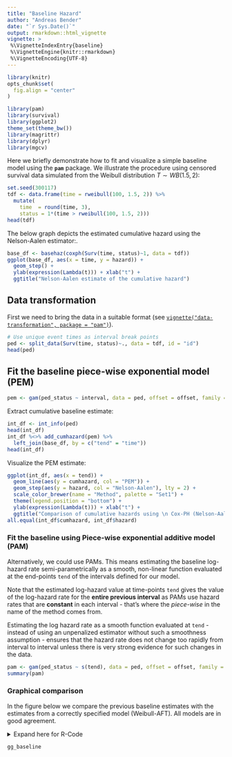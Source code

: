 ```yaml
---
title: "Baseline Hazard"
author: "Andreas Bender"
date: "`r Sys.Date()`"
output: rmarkdown::html_vignette
vignette: >
 %\VignetteIndexEntry{baseline}
 %\VignetteEngine{knitr::rmarkdown}
 %\VignetteEncoding{UTF-8}
---
```


```r
library(knitr)
opts_chunk$set(
  fig.align = "center"
)
```


```r
library(pam)
library(survival)
library(ggplot2)
theme_set(theme_bw())
library(magrittr)
library(dplyr)
library(mgcv)
```


Here we briefly demonstrate how to fit and visualize a simple 
baseline model using the **`pam`** package. 
We illustrate the procedure using censored survival data simulated from the Weibull 
distribution $T \sim WB(1.5, 2)$: 

```r
set.seed(300117)
tdf <- data.frame(time = rweibull(100, 1.5, 2)) %>% 
  mutate(
    time  = round(time, 3),
    status = 1*(time > rweibull(100, 1.5, 2)))
head(tdf)
```

The below graph depicts the estimated cumulative hazard using the 
Nelson-Aalen estimator:.

```r
base_df <- basehaz(coxph(Surv(time, status)~1, data = tdf))
ggplot(base_df, aes(x = time, y = hazard)) + 
  geom_step() + 
  ylab(expression(Lambda(t))) + xlab("t") + 
  ggtitle("Nelson-Aalen estimate of the cumulative hazard")
```


## Data transformation 
First we need to bring the data in a suitable format 
 (see [`vignette("data-transformation", package = "pam")`](data-transformation.html)).

```r
# Use unique event times as interval break points
ped <- split_data(Surv(time, status)~., data = tdf, id = "id")
head(ped)
```

## Fit the baseline piece-wise exponential model (PEM)
```r
pem <- gam(ped_status ~ interval, data = ped, offset = offset, family = poisson())
```

Extract cumulative baseline estimate:

```r
int_df <- int_info(ped)
head(int_df)
int_df %<>% add_cumhazard(pem) %>% 
  left_join(base_df, by = c("tend" = "time"))
head(int_df)
```

Visualize the PEM estimate:

```r
ggplot(int_df, aes(x = tend)) + 
  geom_line(aes(y = cumhazard, col = "PEM")) + 
  geom_step(aes(y = hazard, col = "Nelson-Aalen"), lty = 2) + 
  scale_color_brewer(name = "Method", palette = "Set1") + 
  theme(legend.position = "bottom") + 
  ylab(expression(Lambda(t))) + xlab("t") + 
  ggtitle("Comparison of cumulative hazards using \n Cox-PH (Nelson-Aalen) vs. PEM")
all.equal(int_df$cumhazard, int_df$hazard)
```
<!-- cumulative hazard of PEM/PAM is NOT step function, it's piecewise linear!!! -->

### Fit the baseline using Piece-wise exponential additive model (PAM)

Alternatively, we could use PAMs. This means estimating the baseline log-hazard 
rate semi-parametrically as a smooth, non-linear function evaluated at the 
end-points `tend` of the intervals defined for our model.

Note that the estimated log-hazard value at time-points `tend` gives the value 
of the log-hazard rate for the **entire previous interval** as PAMs use hazard 
rates that are **constant** in each interval - that's where the *piece-wise* in 
the name of the method comes from. 

Estimating the log hazard rate as a smooth function evaluated at `tend` - 
instead of using an unpenalized estimator without such a smoothness assumption - 
ensures that the hazard rate does not change too rapidly from interval to 
interval unless there is very strong evidence for such changes in the data.

```r
pam <- gam(ped_status ~ s(tend), data = ped, offset = offset, family = poisson())
summary(pam)
```

### Graphical comparison 

In the figure below we compare the previous baseline estimates with the estimates
from a correctly specified model (Weibull-AFT). All models are in good 
agreement.

<details>
  <summary>Expand here for R-Code</summary>

```r
int_df$pamhaz <- predict(pam, newdata = int_df, type = "response")
int_df %<>% mutate(pamch = cumsum(pamhaz * intlen))
# Weibull AFT for comparison (true/correctly specified model)
aft <- survreg(Surv(time, status)~1, data=tdf, dist="weibull")
int_df$aft <- exp(-coef(aft))^(1/aft$scale) * int_df$tend^(1/aft$scale)

gg_baseline <- ggplot(int_df, aes(x = tend)) + 
  geom_line(aes(y = cumhazard, col = "PEM"),          lty = 3) +
  geom_step(aes(y = hazard,    col = "Nelson-Aalen"), lty = 2) +
  geom_line(aes(y = pamch,     col = "PAM")) +
  geom_line(aes(y = aft,       col = "AFT")) +
  scale_color_brewer(
    name    = "Method",
    palette = "Set1",
    breaks  = c("Nelson-Aalen", "PEM", "PAM", "AFT")) +
  theme(legend.position = "bottom") + 
  ylab(expression(Lambda(t))) + xlab("t") + 
  ggtitle(paste0("Comparison of cumulative hazards using\n", 
    "Cox-PH (Nelson-Aalen) vs. PEM vs. PAM"))
```

</details>

```r
gg_baseline
```